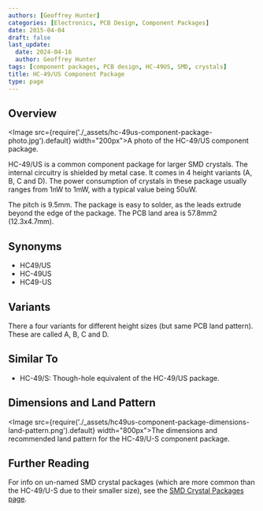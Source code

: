 ```yaml
---
authors: [Geoffrey Hunter]
categories: [Electronics, PCB Design, Component Packages]
date: 2015-04-04
draft: false
last_update:
  date: 2024-04-16
  author: Geoffrey Hunter
tags: [component packages, PCB design, HC-49US, SMD, crystals]
title: HC-49/US Component Package
type: page
---
```


## Overview

<Image src={require('./_assets/hc-49us-component-package-photo.jpg').default} width="200px">A photo of the HC-49/US component package.</Image>

HC-49/US is a common component package for larger SMD crystals. The internal circuitry is shielded by metal case. It comes in 4 height variants (A, B, C and D). The power consumption of crystals in these package usually ranges from 1nW to 1mW, with a typical value being 50uW.

The pitch is 9.5mm. The package is easy to solder, as the leads extrude beyond the edge of the package. The PCB land area is 57.8mm2 (12.3x4.7mm).

## Synonyms

* HC49/US
* HC-49US
* HC49-US

## Variants

There a four variants for different height sizes (but same PCB land pattern). These are called A, B, C and D.

## Similar To

* HC-49/S: Though-hole equivalent of the HC-49/US package.

## Dimensions and Land Pattern

<Image src={require('./_assets/hc49us-component-package-dimensions-land-pattern.png').default} width="800px">The dimensions and recommended land pattern for the HC-49/U-S component package.</Image>

## Further Reading

For info on un-named SMD crystal packages (which are more common than the HC-49/U-S due to their smaller size), see the [SMD Crystal Packages page](/docs/pcb-design/component-packages/crystal-packages/index.mdx).

